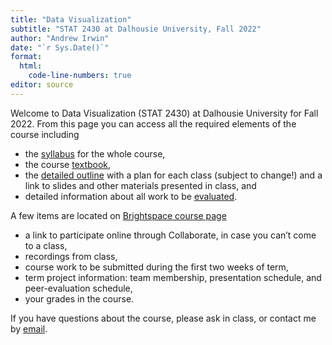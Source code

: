 ```yaml
---
title: "Data Visualization"
subtitle: "STAT 2430 at Dalhousie University, Fall 2022"
author: "Andrew Irwin"
date: "`r Sys.Date()`"
format: 
  html:
    code-line-numbers: true
editor: source
---
```


Welcome to Data Visualization (STAT 2430) at Dalhousie University for Fall 2022. From this page you can access all the required elements of the course including

* the [syllabus](001-syllabus.qmd) for the whole course,
* the course [textbook](https://andrewirwin.github.io/data-viz-notes/),
* the [detailed outline](002-detailed-outline.qmd) with a plan for each class (subject to change!) and a link to slides and other materials presented in class, and
* detailed information about all work to be [evaluated](004-evaluation.qmd).

A few items are located on [Brightspace course page](https://dal.brightspace.com/d2l/home/232100)

* a link to participate online through Collaborate, in case you can't come to a class,
* recordings from class,
* course work to be submitted during the first two weeks of term,
* term project information: team membership, presentation schedule, and peer-evaluation schedule,
* your grades in the course.

If you have questions about the course, please ask in class, or contact me by [email](mailto:a.irwin@dal.ca).

